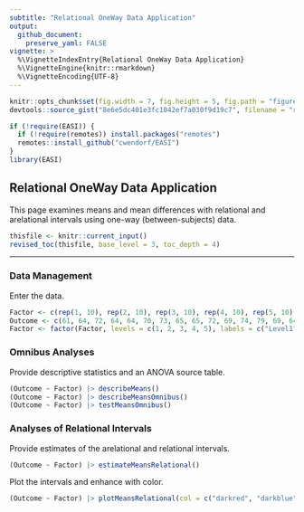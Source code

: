 ```yaml
---
subtitle: "Relational OneWay Data Application"
output:
  github_document:
    preserve_yaml: FALSE
vignette: >
  %\VignetteIndexEntry{Relational OneWay Data Application}
  %\VignetteEngine{knitr::rmarkdown}
  %\VignetteEncoding{UTF-8}
---
```


```r
knitr::opts_chunk$set(fig.width = 7, fig.height = 5, fig.path = "figures/", echo = TRUE, warning = FALSE, message = FALSE)
devtools::source_gist("8e6e5dc401e3fc1042ef7a030f9d19c7", filename = "revised_toc.R")
```

```r
if (!require(EASI)) {
  if (!require(remotes)) install.packages("remotes")
  remotes::install_github("cwendorf/EASI")
}
library(EASI)
```

## Relational OneWay Data Application

This page examines means and mean differences with relational and arelational intervals using one-way (between-subjects) data.

```r
thisfile <- knitr::current_input()
revised_toc(thisfile, base_level = 3, toc_depth = 4)
```

---

### Data Management

Enter the data.
```r
Factor <- c(rep(1, 10), rep(2, 10), rep(3, 10), rep(4, 10), rep(5, 10))
Outcome <- c(61, 64, 72, 64, 64, 70, 73, 65, 65, 72, 69, 74, 79, 69, 64, 64, 69, 69, 74, 79, 70, 75, 80, 80, 70, 65, 70, 75, 70, 70, 70, 80, 85, 75, 70, 65, 75, 75, 85, 80, 65, 55, 70, 65, 65, 70, 70, 60, 65, 70)
Factor <- factor(Factor, levels = c(1, 2, 3, 4, 5), labels = c("Level1", "Level2", "Level3", "Level4", "Level5"))
```

### Omnibus Analyses

Provide descriptive statistics and an ANOVA source table.
```r
(Outcome ~ Factor) |> describeMeans()
(Outcome ~ Factor) |> describeMeansOmnibus()
(Outcome ~ Factor) |> testMeansOmnibus()
```

### Analyses of Relational Intervals

Provide estimates of the arelational and relational intervals.
```r
(Outcome ~ Factor) |> estimateMeansRelational()
```

Plot the intervals and enhance with color.
```r
(Outcome ~ Factor) |> plotMeansRelational(col = c("darkred", "darkblue", "darkgoldenrod", "darkgreen", "darkviolet"))
```
